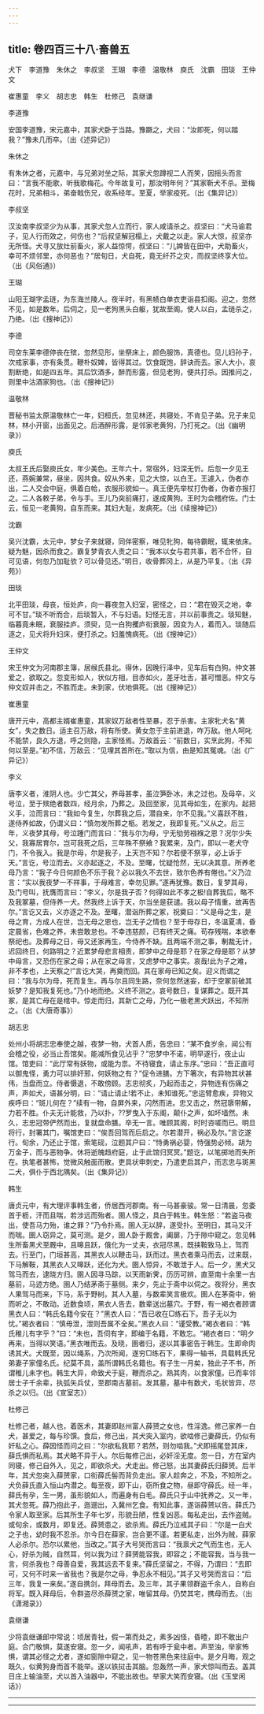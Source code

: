 ```yaml
---
---
---
```

title: 卷四百三十八·畜兽五
---

犬下　李道豫　朱休之　李叔坚　王瑚　李德　温敬林　庾氏　沈霸　田琰　王仲文

崔惠童　李义　胡志忠　韩生　杜修己　袁继谦

李道豫

安国李道豫，宋元嘉中，其家犬卧于当路。豫蹶之，犬曰：“汝即死，何以踏我？”豫未几而卒。（出《述异记》）

朱休之

有朱休之者，元嘉中，与兄弟对坐之际，其家犬忽蹲视二人而笑，因摇头而言曰：“言我不能歌，听我歌梅花。今年故复可，那汝明年何？”其家靳犬不杀。至梅花时，兄弟相斗，弟奋戟伤兄，收系经年。至夏，举家疫死。（出《集异记》）

李叔坚

汉汝南李叔坚少为从事，其家犬忽人立而行，家人咸请杀之。叔坚曰：“犬马谕君子，见人行而效之，何伤也？“后叔坚解冠榻上，犬戴之以走。家人大惊，叔坚亦无所怪。犬寻又放灶前畜火，家人益惊愕，叔坚曰：“儿婢皆在田中，犬助畜火，幸可不烦邻里，亦何恶也？”居旬日，犬自死，竟无纤芥之灾，而叔坚终享大位。（出《风俗通》）

王瑚

山阳王瑚字孟琏，为东海兰陵人。夜半时，有黑帻白单衣吏诣县扣阁。迎之，忽然不见，如是数年。后伺之，见一老狗黑头白躯，犹故至阁。使人以白，孟琏杀之，乃绝。（出《搜神记》）

李德

司空东莱李德停丧在殡，忽然见形，坐祭床上，颜色服饰，真德也。见儿妇孙子，次戒家事，亦有条贯。鞭朴奴婢，皆得其过。饮食既饱，辞诀而去。家人大小，哀割断绝，如是四五年。其后饮酒多，醉而形露，但见老狗，便共打杀。因推问之，则里中沽酒家狗也。（出《搜神记》）

温敬林

晋秘书监太原温敬林亡一年，妇桓氏，忽见林还，共寝处，不肯见子弟。兄子来见林，林小开窗，出面见之。后酒醉形露，是邻家老黄狗，乃打死之。（出《幽明录》）

庾氏

太叔王氏后娶庾氏女，年少美色。王年六十，常宿外，妇深无忻。后忽一夕见王还，燕婉兼常，昼坐，因共食。奴从外来，见之大惊，以白王。王遽入，伪者亦出，二人交会中庭，俱着白帢，衣服形貌如一。真王便先举杖打伪者，伪者亦报打之。二人各敕子弟，令与手。王儿乃突前痛打，遂成黄狗。王时为会稽府佐。门士云，恒见一老黄狗，自东而来。其妇大耻，发病死。（出《续搜神记》）

沈霸

吴兴沈霸，太元中，梦女子来就寝，同伴密察，唯见牝狗，每待霸眠，辄来依床。疑为魅，因杀而食之。霸复梦青衣人责之曰：“我本以女与君共事，若不合怀，自可见语，何忽乃加耻欤？可以骨见还。”明日，收骨葬冈上，从是乃平复。（出《异苑》）

田琰

北平田琰，母丧，恒处庐，向一暮夜忽入妇室，密怪之，曰：“君在毁灭之地，幸可不甘。”琰不听而合，后琰暂入，不与妇语。妇怪无言，并以前事责之。琰知魅，临暮竟未眠，衰服挂庐。须臾，见一白狗攫庐衔衰服，因变为人，着而入。琰随后逐之，见犬将升妇床，便打杀之。妇羞愧病死。（出《搜神记》）

王仲文

宋王仲文为河南郡主簿，居缑氏县北。得休，因晚行泽中，见车后有白狗。仲文甚爱之，欲取之。忽变形如人，状似方相，目赤如火，差牙吐舌，甚可憎恶。仲文与仲文奴并击之，不胜而走。未到家，伏地俱死。（出《搜神记》）

崔惠童

唐开元中，高都主婿崔惠童，其家奴万敌者性至暴，忍于杀害。主家牝犬名“黄女”，失之数日。适主召万敌，将有所使。黄女忽于主前进退，咋万敌。他人呵叱不能禁，良久方退，呼之则隐，主家怪焉。万敌首云：“前数日，实烹此狗，不知何以至是。”初不信，万敌云：“见埋其首所在。”取以为信，由是知其冤魂。（出《广异记》）

李义

唐李义者，淮阴人也。少亡其父，养母甚孝，虽泣笋卧冰，未之过也。及母卒，义号泣，至于殡绝者数四，经月余，乃葬之。及回至家，见其母如生，在家内。起把义手，泣而言曰：“我如今复生，尔葬我之后，潜自来，尔不见我。”义喜跃不胜，遂侍养如故，仍谓义曰：“慎勿发所葬之柩。若发之，我即复死。”义从之。后三年，义夜梦其母，号泣踵门而言曰：“我与尔为母，宁无劬劳襁褓之恩？况尔少失父，我寡居育尔，岂可我死之后，三年殊不祭飨？我累来，及门，即以一老犬守门，不令我入。我是尔母，尔是我子，上天岂不知？尔若便不祭享，必上诉于天。”言讫，号泣而去。义亦起逐之，不及。至曙，忧疑怆然，无以决其意。所养老母乃言：“我子今日何颜色不乐于我？必以我久不去世，致尔色养有倦也。”义乃泣言：“实以我夜梦一不祥事，于母难言，幸勿见罪。”遂再犹豫。数日，复梦其母，及门号叫，抚膺而言曰：“李义，尔是我子否？何得如此不孝之极!自葬我后，略不及我冢墓，但侍养一犬。然我终上诉于天，尔当坐是获谴。我以母子情重，故再告尔。”言讫又去，义亦逐之不及。至曙，潜诣所葬之冢，祝奠曰：“义是母之生，是母之育，方成人在世，岂无母之恩也，岂无子之情也？至于母存日，冬温夏凊，昏定晨省，色难之养，未尝敢怠也。不幸违慈颜，已有终天之痛。苟存残喘，本欲奉祭祀也。及葬母之日，母又还家再生，今侍养不缺。且两端不测之事，剸裁无计，迟回终日，何路明之？近累梦母悲言相责，即梦中之母是耶？在家之母是耶？从梦中母言，又恐伤在家之母；从在家之母言，又虑梦中之事实。哀哉!此为子之难，非不孝也，上天察之!”言讫大哭，再奠而回。其在家母已知之矣。迎义而谓之曰：“我与尔为母，死而复生。再与尔且同生路，奈何忽然迷妄，却于空冢前破其妖梦？是知我复死也。”乃仆地而绝。义终不测之。哀号数日，复谋葬之。既开其冢，是其亡母在是棺中。惊走而归，其新亡之母，乃化一极老黑犬跃出，不知所之。（出《大唐奇事》）

胡志忠

处州小将胡志忠奉使之越，夜梦一物，犬首人质，告忠曰：“某不食岁余，闻公有会稽之役，必当止吾馆矣。能减所食见沾乎？”忠梦中不诺，明早遂行，夜止山馆。馆吏曰：“此厅常有妖物，或能为祟。不待寝食，请止东序。”忠曰：“吾正直可以御鬼怪，勇力可以排奸邪，何妖物之有？”促令进膳。方下箸次，有异物其状甚伟，当盘而立。侍者慑退，不敢傍顾。志忠彻炙，乃起而击之，异物连有伤痛之声，声如犬，语甚分明，曰：“请止请止!若不止，未知谁死。”忠运臂愈疾，异物又疾呼曰：“斑儿何在？”续有一物，自屏外来，闪然而进。忠又击之，然冠隳带解，力若不胜。仆夫无计能救，乃以扑，??罗曳入于东阁，颠仆之声，如坏墙然。未久，志忠冠带俨然而出，复就盘命膳。卒无一言。唯顾其阁，时时咨嗟而已。明旦将行，封署其门，嘱馆吏曰：“俟吾回驾而后启之。尔若潜开，祸必及尔。”言讫遂行。旬余，乃还止于馆，索笔砚，泣题其户曰：“恃勇祸必婴，恃强势必倾。胡为万金子，而与恶物争。休将逝魄趋府庭，止于此馆归冥冥。”题讫，以笔掷地而失所在。执笔者甚怖，觉微风触面而散。吏具状申刺史，乃遣吏启其户，而志忠与斑黑二犬，俱仆于西北隅矣。（出《集异记》）

韩生

唐贞元中，有大理评事韩生者，侨居西河郡南。有一马甚豪骏。常一日清晨，忽委首于枥，汗而且喘，若涉远而殆者。圉人怪之，具白于韩生。韩生怒：“若盗马夜出，使吾马力殆，谁之罪？”乃令扑焉。圉人无以辞，遂受扑。至明日，其马又汗而喘。圉人窃异之，莫可测。是夕，圉人卧于厩舍，阖扉，乃于隙中窥之。忽见韩生所畜黑犬至厩中，且嗥且跃，俄化为一丈夫，衣冠尽黑，既挟鞍致马上，驾而去。行至门，门垣甚高，其黑衣人以鞭击马，跃而过。黑衣者乘马而去，过来既，下马解鞍，其黑衣人又嗥跃，还化为犬。圉人惊异，不敢泄于人。后一夕，黑犬又驾马而去，逮晓方归。圉人因寻马踪，以天雨新霁，历历可辨，直至南十余里一古墓前，马迹方绝。圉人乃结茅斋于墓侧。来夕，先止于斋中以伺之。夜将分，黑衣人果驾马而来，下马，系于野树。其人入墓，与数辈笑言极欢。圉人在茅斋中，俯而听之，不敢动。近数食顷，黑衣人告去，数辈送出墓穴。于野，有一褐衣者顾谓黑衣人曰：“韩氏名籍今安在？”黑衣人曰：“吾已收在□练石下。吾子无以为忧。”褐衣者曰：“慎毋泄，泄则吾属不全矣。”黑衣人曰：“谨受教。”褐衣者曰：“韩氏稚儿有字乎？”曰：“未也，吾伺有字，即编于名籍，不敢忘。“褐衣者曰：“明夕再来，当得以笑语。”黑衣唯而去。及晓，圉者归，遂以其事密告于韩生。生即命肉诱其犬。犬既至，因以绳系，乃次所闻，遂穷□练石下，果得一轴书，具载韩氏兄弟妻子家僮名氏。纪莫不具，盖所谓韩氏名籍也。有子生一月矣，独此子不书，所谓稚儿未字也。韩生大异，命致犬于庭，鞭而杀之。熟其肉，以食家僮。已而率邻居士子千余辈，执弧矢兵仗，至郡南古墓前。发其墓，墓中有数犬，毛状皆异，尽杀之以归。（出《宣室志》）

杜修己

杜修己者，越人也，着医术，其妻即赵州富人薛赟之女也，性淫逸。修己家养一白犬，甚爱之，每与珍馔。食后，修己出，其犬突入室内，欲啮修己妻薛氏，仍似有奸私之心。薛因怪而问之曰：“尔欲私我耶？若然，则勿啮我。”犬即摇尾登其床，薛氏惧而私焉。其犬略不异于人。尔后每修己出，必奸淫无度。忽一日，方在室内同寝，修己自外入，见之，即欲杀犬。犬走出。修己怒，出其妻薛氏归薛赟。后半年，其犬忽突入薛赟家，口衔薛氏髻而背负走出。家人趁奔之，不及，不知所之。犬负薛氏直入恒山内潜之。每至夜，即下山，窃所食之物，昼即守薛氏。经一年，薛氏有孕，生一男，虽形貌如人，而遍身有白毛。薛氏只于山中抚养之。又一年，其犬忽死。薛乃抱此子，迤逦出，入冀州乞食。有知此事，遂诣薛赟以告。薛氏乃令家人取至家。后其所生子年七岁，形貌丑陋，性复凶恶。每私走出，去作盗贼。或旬余，或数月，即复还。薛赟患之，欲杀焉。薛氏乃泣戒其子曰：“尔是一白犬之子也，幼时我不忍杀。尔今日在薛家，岂合更不谨。若更私走，出外为贼，薛家人必杀尔。恐尔以累他，当改之。”其子大号哭而言曰：“我禀犬之气而生也，无人心，好杀为贼，自然耳，何以我为过？薛赟能容我，即容之；不能容我，当与我一言，何杀我也？母善自爱，我其远去不复来。”薛氏坚留之，不得，乃谓曰：“去即可，又何不时来一省我也？我是尔之母，争忍永不相见。”其子又号哭而言曰：“后三年，我复一来矣。”遂自携剑，拜母而去。及三年，其子果领群盗千余人，自称白将军。既入拜母后，令群盗尽杀薛赟之家，唯留其母。仍焚其宅，携母而去。（出《潇湘录》）

袁继谦

少将袁继谦郎中常说：顷居青社，假一第而处之，素多凶怪，昏曀，即不敢出户庭。合门敬惧，莫遂安寝。忽一夕，闻吼声，若有呼于瓮中者。声至浊，举家怖惧，谓其必怪之尤者，遂如窗隙中窥之，见一物苍黑色来往庭中。是夕月晦，观之既久，似黄狗身而首不能举。遂以铁挝击其脑。忽轰然一声，家犬惊叫而去。盖其日庄上输油至，犬以首入油器中，不能出故也。举家大笑而安寝。（出《玉堂闲话》）

----------
---------

